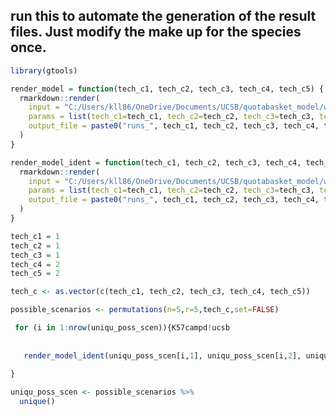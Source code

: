 ## run this to automate the generation of the result files. Just modify the make up for the species once.

```r

library(gtools)

render_model = function(tech_c1, tech_c2, tech_c3, tech_c4, tech_c5) {
  rmarkdown::render(
    input = "C:/Users/kll86/OneDrive/Documents/UCSB/quotabasket_model/working_model/price and cost explore/auto_model_defaults_cost.Rmd", # What's the input file to render?
    params = list(tech_c1=tech_c1, tech_c2=tech_c2, tech_c3=tech_c3, tech_c4=tech_c4, tech_c5=tech_c5), # What are the parameters?
    output_file = paste0("runs_", tech_c1, tech_c2, tech_c3, tech_c4, tech_c5, "_mix.html") # What should I name the output file?
  )
}

render_model_ident = function(tech_c1, tech_c2, tech_c3, tech_c4, tech_c5) {
  rmarkdown::render(
    input = "C:/Users/kll86/OneDrive/Documents/UCSB/quotabasket_model/working_model/price and cost explore/model_identical_cost.Rmd", # What's the input file to render?
    params = list(tech_c1=tech_c1, tech_c2=tech_c2, tech_c3=tech_c3, tech_c4=tech_c4, tech_c5=tech_c5), # What are the parameters?
    output_file = paste0("runs_", tech_c1, tech_c2, tech_c3, tech_c4, tech_c5, "_mix.html") # What should I name the output file?
  )
}

tech_c1 = 1
tech_c2 = 1
tech_c3 = 1
tech_c4 = 2
tech_c5 = 2

tech_c <- as.vector(c(tech_c1, tech_c2, tech_c3, tech_c4, tech_c5))

possible_scenarios <- permutations(n=5,r=5,tech_c,set=FALSE)

 for (i in 1:nrow(uniqu_poss_scen)){K57campd!ucsb
   
   
   render_model_ident(uniqu_poss_scen[i,1], uniqu_poss_scen[i,2], uniqu_poss_scen[i,3], uniqu_poss_scen[i,4], uniqu_poss_scen[i,5])
   
}

uniqu_poss_scen <- possible_scenarios %>% 
  unique()

```
